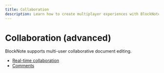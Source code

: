 ```yaml
---
title: Collaboration
description: Learn how to create multiplayer experiences with BlockNote
---
```


# Collaboration (advanced)

BlockNote supports multi-user collaborative document editing.

- [Real-time collaboration](/docs/collaboration/real-time-collaboration)
- [Comments](/docs/collaboration/comments)
